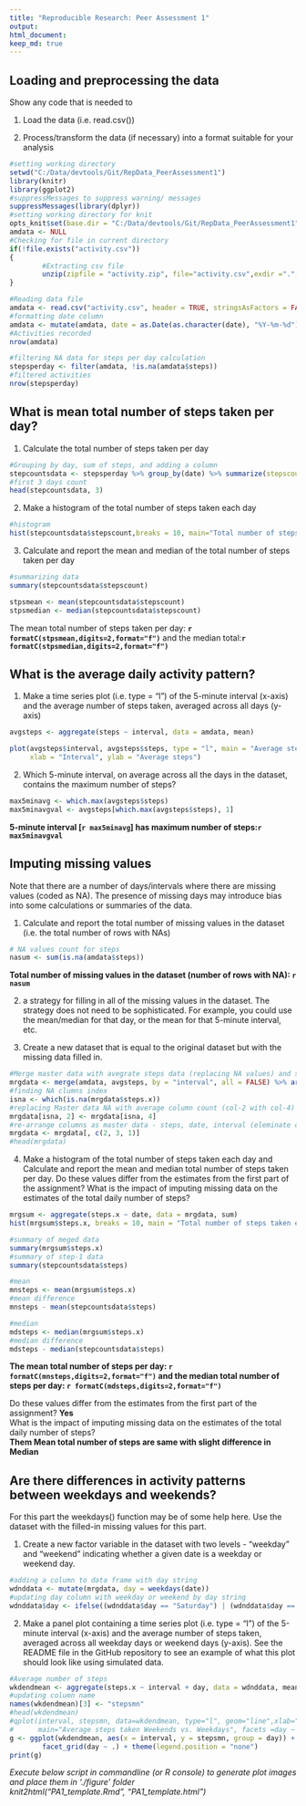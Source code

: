 ```yaml
---
title: "Reproducible Research: Peer Assessment 1"
output: 
html_document:
keep_md: true
---
```



## Loading and preprocessing the data  
Show any code that is needed to  

1.  Load the data (i.e. read.csv())  

2.  Process/transform the data (if necessary) into a format suitable for your analysis  


```r
#setting working directory
setwd("C:/Data/devtools/Git/RepData_PeerAssessment1")
library(knitr)
library(ggplot2)
#suppressMessages to suppress warning/ messages
suppressMessages(library(dplyr))
#setting working directory for knit
opts_knit$set(base.dir = "C:/Data/devtools/Git/RepData_PeerAssessment1")
amdata <- NULL
#Checking for file in current directory
if(!file.exists("activity.csv"))
{
        #Extracting csv file
        unzip(zipfile = "activity.zip", file="activity.csv",exdir =".", list = FALSE)
} 

#Reading data file
amdata <- read.csv("activity.csv", header = TRUE, stringsAsFactors = FALSE, colClasses = c("numeric","character","numeric"))
#formatting date column
amdata <- mutate(amdata, date = as.Date(as.character(date), "%Y-%m-%d"))
#Activities recorded
nrow(amdata)

#filtering NA data for steps per day calculation
stepsperday <- filter(amdata, !is.na(amdata$steps))
#filtered activities
nrow(stepsperday)
```   

## What is mean total number of steps taken per day?  

1.  Calculate the total number of steps taken per day  

```r

#Grouping by day, sum of steps, and adding a column
stepcountsdata <- stepsperday %>% group_by(date) %>% summarize(stepscount=sum(steps))
#first 3 days count
head(stepcountsdata, 3)
```


2.  Make a histogram of the total number of steps taken each day  

```r
#histogram
hist(stepcountsdata$stepscount,breaks = 10, main="Total number of steps taken per day", xlab = "Total number of steps per day", ylab="Freequency", xlim =c(0, 25000), ylim = c(0, 30))

```

3.  Calculate and report the mean and median of the total number of steps taken per day   

```r
#summarizing data
summary(stepcountsdata$stepscount)

stpsmean <- mean(stepcountsdata$stepscount)
stpsmedian <- median(stepcountsdata$stepscount)

```  

The mean total number of steps taken per day: **`r formatC(stpsmean,digits=2,format="f")`** and the median total:**`r formatC(stpsmedian,digits=2,format="f")`**

## What is the average daily activity pattern?  
1.  Make a time series plot (i.e. type = "l") of the 5-minute interval (x-axis) and the average number of steps taken, averaged across all days (y-axis)  


```r

avgsteps <- aggregate(steps ~ interval, data = amdata, mean)

plot(avgsteps$interval, avgsteps$steps, type = "l", main = "Average steps for 5 min interval", 
     xlab = "Interval", ylab = "Average steps")

```

2.  Which 5-minute interval, on average across all the days in the dataset, contains the maximum number of steps?  

``` r
max5minavg <- which.max(avgsteps$steps)
max5minavgval <- avgsteps[which.max(avgsteps$steps), 1]
```  

**5-minute interval [`r max5minavg`] has maximum number of steps:`r max5minavgval`**

## Imputing missing values  

Note that there are a number of days/intervals where there are missing values (coded as NA). The presence of missing days may introduce bias into some calculations or summaries of the data.  

1.  Calculate and report the total number of missing values in the dataset (i.e. the total number of rows with NAs)  


```r
# NA values count for steps
nasum <- sum(is.na(amdata$steps))
```  
**Total number of missing values in the dataset (number of rows with NA): `r nasum` ** 

2.   a strategy for filling in all of the missing values in the dataset. The strategy does not need to be sophisticated. For example, you could use the mean/median for that day, or the mean for that 5-minute interval, etc.  

3.  Create a new dataset that is equal to the original dataset but with the missing data filled in.  

```r
#Merge master data with avegrate steps data (replacing NA values) and sorting by date, interval
mrgdata <- merge(amdata, avgsteps, by = "interval", all = FALSE) %>% arrange(date, interval)
#finding NA clumns index
isna <- which(is.na(mrgdata$steps.x))
#replacing Master data NA with average column count (col-2 with col-4)
mrgdata[isna, 2] <- mrgdata[isna, 4]
#re-arrange columns as master data - steps, date, interval (eleminate col-4)
mrgdata <- mrgdata[, c(2, 3, 1)]
#head(mrgdata)
```  

4.  Make a histogram of the total number of steps taken each day and Calculate and report the mean and median total number of steps taken per day. Do these values differ from the estimates from the first part of the assignment? What is the impact of imputing missing data on the estimates of the total daily number of steps?  

```r

mrgsum <- aggregate(steps.x ~ date, data = mrgdata, sum)
hist(mrgsum$steps.x, breaks = 10, main = "Total number of steps taken each day", ylab=" Counts ", xlab = "Number of teps per day",xlim =c(0, 25000), ylim = c(0, 25))

#summary of meged data
summary(mrgsum$steps.x)
#summary of step-1 data
summary(stepcountsdata$steps)

#mean
mnsteps <- mean(mrgsum$steps.x)
#mean difference 
mnsteps - mean(stepcountsdata$steps)

#median
mdsteps <- median(mrgsum$steps.x)
#median difference
mdsteps - median(stepcountsdata$steps)
```  

**The mean total number of steps per day: `r formatC(mnsteps,digits=2,format="f")` and the median total number of steps per day: `r formatC(mdsteps,digits=2,format="f")` **  

Do these values differ from the estimates from the first part of the assignment? **Yes**  
What is the impact of imputing missing data on the estimates of the total daily number of steps?   
**Them Mean total number of steps are same with slight difference in Median **


## Are there differences in activity patterns between weekdays and weekends?  

For this part the weekdays() function may be of some help here. Use the dataset with the filled-in missing values for this part.  

1.  Create a new factor variable in the dataset with two levels - "weekday" and "weekend" indicating whether a given date is a weekday or weekend day.  


```r
#adding a column to data frame with day string
wdnddata <- mutate(mrgdata, day = weekdays(date))
#updating day column with weekday or weekend by day string
wdnddata$day <- ifelse((wdnddata$day == "Saturday") | (wdnddata$day == "Sunday"), "Weekend", "Weekday")
```  

2.  Make a panel plot containing a time series plot (i.e. type = "l") of the 5-minute interval (x-axis) and the average number of steps taken, averaged across all weekday days or weekend days (y-axis). See the README file in the GitHub repository to see an example of what this plot should look like using simulated data.  

``` r
#Average number of steps
wkdendmean <- aggregate(steps.x ~ interval + day, data = wdnddata, mean)
#updating column name
names(wkdendmean)[3] <- "stepsmn"
#head(wkdendmean)
#qplot(interval, stepsmn, data=wkdendmean, type="l", geom="line",xlab="Interval", ylab="Average number of steps)",
#      main="Average steps taken Weekends vs. Weekdays", facets =day ~ .)
g <- ggplot(wkdendmean, aes(x = interval, y = stepsmn, group = day)) + geom_line(aes(colour = day)) + ylab('Average number of steps') + ggtitle('Average number of steps taken Weekdays vs Weekends') + geom_line(aes(colour = day)) +
        facet_grid(day ~ .) + theme(legend.position = "none")
print(g)
```  

*Execute below script in commandline (or R console) to generate plot images and place them in './figure' folder  
knit2html("PA1_template.Rmd", "PA1_template.html")*  

